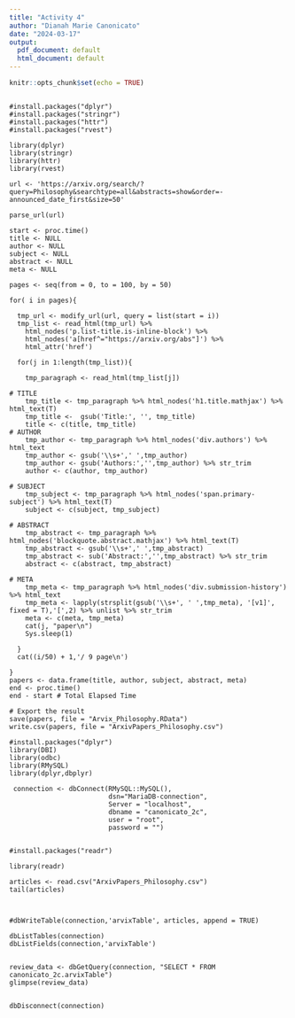 ---
title: "Activity 4"
author: "Dianah Marie Canonicato"
date: "2024-03-17"
output:
  pdf_document: default
  html_document: default
---

```{r setup, include=FALSE}
knitr::opts_chunk$set(echo = TRUE)
```

```{}

#install.packages("dplyr")
#install.packages("stringr")
#install.packages("httr")
#install.packages("rvest")

library(dplyr)
library(stringr)
library(httr)
library(rvest)

url <- 'https://arxiv.org/search/?query=Philosophy&searchtype=all&abstracts=show&order=-announced_date_first&size=50'

parse_url(url)

start <- proc.time()
title <- NULL
author <- NULL
subject <- NULL
abstract <- NULL
meta <- NULL

pages <- seq(from = 0, to = 100, by = 50)

for( i in pages){
  
  tmp_url <- modify_url(url, query = list(start = i))
  tmp_list <- read_html(tmp_url) %>% 
    html_nodes('p.list-title.is-inline-block') %>% 
    html_nodes('a[href^="https://arxiv.org/abs"]') %>% 
    html_attr('href')
  
  for(j in 1:length(tmp_list)){
    
    tmp_paragraph <- read_html(tmp_list[j])
    
# TITLE
    tmp_title <- tmp_paragraph %>% html_nodes('h1.title.mathjax') %>% html_text(T)
    tmp_title <-  gsub('Title:', '', tmp_title)
    title <- c(title, tmp_title)
# AUTHOR
    tmp_author <- tmp_paragraph %>% html_nodes('div.authors') %>% html_text
    tmp_author <- gsub('\\s+',' ',tmp_author)
    tmp_author <- gsub('Authors:','',tmp_author) %>% str_trim
    author <- c(author, tmp_author)  
    
# SUBJECT
    tmp_subject <- tmp_paragraph %>% html_nodes('span.primary-subject') %>% html_text(T)
    subject <- c(subject, tmp_subject)
    
# ABSTRACT
    tmp_abstract <- tmp_paragraph %>% html_nodes('blockquote.abstract.mathjax') %>% html_text(T)
    tmp_abstract <- gsub('\\s+',' ',tmp_abstract)
    tmp_abstract <- sub('Abstract:','',tmp_abstract) %>% str_trim
    abstract <- c(abstract, tmp_abstract)
    
# META
    tmp_meta <- tmp_paragraph %>% html_nodes('div.submission-history') %>% html_text
    tmp_meta <- lapply(strsplit(gsub('\\s+', ' ',tmp_meta), '[v1]', fixed = T),'[',2) %>% unlist %>% str_trim
    meta <- c(meta, tmp_meta)
    cat(j, "paper\n")
    Sys.sleep(1)
    
  }
  cat((i/50) + 1,'/ 9 page\n')
  
}
papers <- data.frame(title, author, subject, abstract, meta)
end <- proc.time()
end - start # Total Elapsed Time

# Export the result
save(papers, file = "Arvix_Philosophy.RData")
write.csv(papers, file = "ArxivPapers_Philosophy.csv")

```

```{}
#install.packages("dplyr")
library(DBI)
library(odbc)
library(RMySQL)
library(dplyr,dbplyr)
  
 connection <- dbConnect(RMySQL::MySQL(),
                         dsn="MariaDB-connection",
                         Server = "localhost",
                         dbname = "canonicato_2c", 
                         user = "root", 
                         password = "") 

```

```{}

#install.packages("readr")

library(readr)

articles <- read.csv("ArxivPapers_Philosophy.csv")
tail(articles)

```

```{}


#dbWriteTable(connection,'arvixTable', articles, append = TRUE)

```

```{}
dbListTables(connection)
dbListFields(connection,'arvixTable')
```

```{}

review_data <- dbGetQuery(connection, "SELECT * FROM canonicato_2c.arvixTable")
glimpse(review_data)

```

```{}

dbDisconnect(connection)

```
